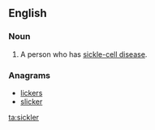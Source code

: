 ==English==

===Noun===
{{en-noun}}
# {{medicine|informal}} A person who has [[sickle-cell disease]].

===Anagrams===
* [[lickers#English|lickers]]
* [[slicker#English|slicker]]

[[ta:sickler]]